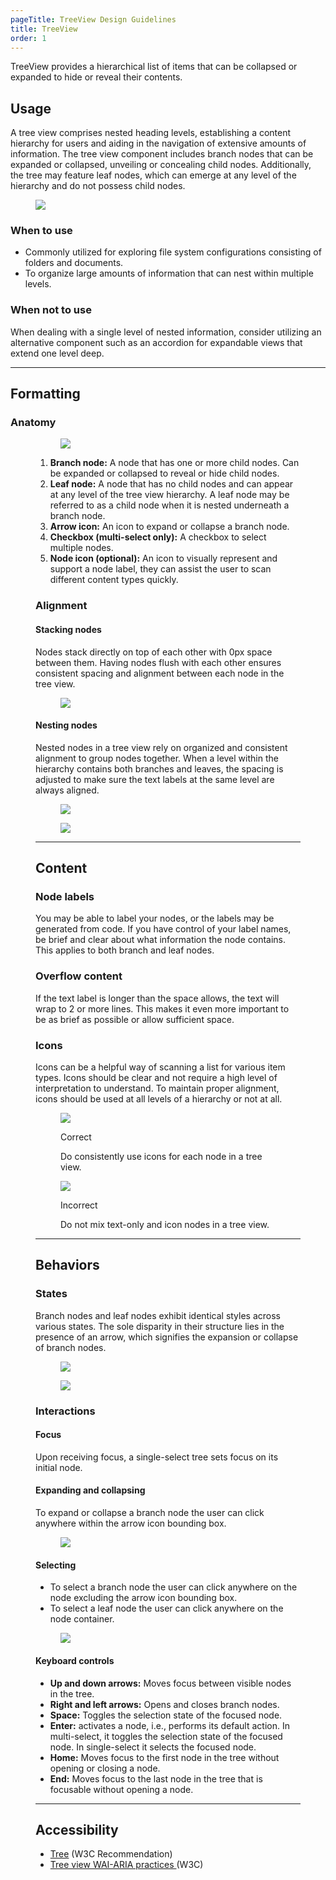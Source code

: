 ```yaml
---
pageTitle: TreeView Design Guidelines
title: TreeView
order: 1
---
```



<PageContent componentName="treeview" type="design">

<LeadParagraph>
  TreeView provides a hierarchical list of items that can be collapsed or
  expanded to hide or reveal their contents.
</LeadParagraph>

## Usage

A tree view comprises nested heading levels, establishing a content hierarchy for users and aiding in the navigation of extensive amounts of information. The tree view component includes branch nodes that can be expanded or collapsed, unveiling or concealing child nodes. Additionally, the tree may feature leaf nodes, which can emerge at any level of the hierarchy and do not possess child nodes.

<figure>
  <div className="image-container">
    <img src="../../images/treeview/intro-image.png" alt=" " />
  </div>
</figure>

### When to use

- Commonly utilized for exploring file system configurations consisting of folders and documents.
- To organize large amounts of information that can nest within multiple levels.

### When not to use

When dealing with a single level of nested information, consider utilizing an alternative component such as an accordion for expandable views that extend one level deep.

---

## Formatting

### Anatomy

<figure />

<div className="two-col">
  <div className="row">
    <div className="col col-1">
      <figure>
        <img src="../../images/treeview/anatomy.png" alt=" " />
      </figure>
    </div>
    <div className="col col-2" />
  </div>
</div>

1. **Branch node:** A node that has one or more child nodes. Can be expanded or collapsed to reveal or hide child nodes.
1. **Leaf node:** A node that has no child nodes and can appear at any level of the tree view hierarchy. A leaf node may be referred to as a child node when it is nested underneath a branch node.
1. **Arrow icon:** An icon to expand or collapse a branch node.
1. **Checkbox (multi-select only):** A checkbox to select multiple nodes.
1. **Node icon (optional):** An icon to visually represent and support a node label, they can assist the user to scan different content types quickly.

### Alignment

#### Stacking nodes

Nodes stack directly on top of each other with 0px space between them. Having nodes flush with each other ensures consistent spacing and alignment between each node in the tree view.

<div className="two-col">
  <div className="row">
    <div className="col col-1">
      <figure>
        <img
          src="../../images/treeview/stacking-nodes.png"
          alt=" "
        />
      </figure>
    </div>
    <div className="col col-2" />
  </div>
</div>

#### Nesting nodes

Nested nodes in a tree view rely on organized and consistent alignment to group nodes together. When a level within the hierarchy contains both branches and leaves, the spacing is adjusted to make sure the text labels at the same level are always aligned.

<div className="two-col">
  <div className="row">
    <div className="col col-1">
      <figure>
        <img
          src="../../images/treeview/nesting-alignment-1.png"
          alt=" "
        />
      </figure>
    </div>
    <div className="col col-2">
      <figure>
        <img
          src="../../images/treeview/nesting-alignment-1-1.png"
          alt=" "
        />
      </figure>
    </div>
  </div>
</div>

---

## Content

### Node labels

You may be able to label your nodes, or the labels may be generated from code. If you have control of your label names, be brief and clear about what information the node contains. This applies to both branch and leaf nodes.

### Overflow content

If the text label is longer than the space allows, the text will wrap to 2 or more lines. This makes it even more important to be as brief as possible or allow sufficient space.

### Icons

Icons can be a helpful way of scanning a list for various item types. Icons should be clear and not require a high level of interpretation to understand. To maintain proper alignment, icons should be used at all levels of a hierarchy or not at all.

<div className="two-col">
  <div className="row">
    <div className="col col-1">
      <figure>
        <img
          src="../../images/treeview/node-icons-correct.png"
          alt=" "
        />
        <figcaption>
          <p className="title title-correct">Correct</p>
          <p>Do consistently use icons for each node in a tree view.</p>
        </figcaption>
      </figure>
    </div>
    <div className="col col-2">
      <figure>
        <img
          src="../../images/treeview/node-icons-wrong.png"
          alt=" "
        />
        <figcaption>
          <p className="title title-incorrect">Incorrect</p>
          <p>Do not mix text-only and icon nodes in a tree view.</p>
        </figcaption>
      </figure>
    </div>
  </div>
</div>

---

## Behaviors

### States

Branch nodes and leaf nodes exhibit identical styles across various states. The sole disparity in their structure lies in the presence of an arrow, which signifies the expansion or collapse of branch nodes.

<div className="two-col">
  <div className="row">
    <div className="col col-1">
      <figure>
        <img
          src="../../images/treeview/single-select-states.png"
          alt=" "
        />
      </figure>
    </div>
    <div className="col col-2">
      <figure>
        <img
          src="../../images/treeview/multi-select-states.png"
          alt=" "
        />
      </figure>
    </div>
  </div>
</div>

### Interactions

#### Focus

Upon receiving focus, a single-select tree sets focus on its initial node.

#### Expanding and collapsing

To expand or collapse a branch node the user can click anywhere within the arrow icon bounding box.

<div className="two-col">
  <div className="row">
    <div className="col col-1">
      <figure>
        <img
          src="../../images/treeview/expanding-behavior.png"
          alt=" "
        />
      </figure>
    </div>
    <div className="col col-2" />
  </div>
</div>

#### Selecting

- To select a branch node the user can click anywhere on the node excluding the arrow icon bounding box.
- To select a leaf node the user can click anywhere on the node container.

<div className="two-col">
  <div className="row">
    <div className="col col-1">
      <figure>
        <img
          src="../../images/treeview/selecting-behavior.png"
          alt=" "
        />
      </figure>
    </div>
    <div className="col col-2" />
  </div>
</div>

#### Keyboard controls

- **Up and down arrows:** Moves focus between visible nodes in the tree.
- **Right and left arrows:** Opens and closes branch nodes.
- **Space:** Toggles the selection state of the focused node.
- **Enter:** activates a node, i.e., performs its default action. In multi-select, it toggles the selection state of the focused node. In single-select it selects the focused node.
- **Home:** Moves focus to the first node in the tree without opening or closing a node.
- **End:** Moves focus to the last node in the tree that is focusable without opening a node.

---

## Accessibility

- <a href="https://www.w3.org/TR/aria-role/roles#tree">Tree</a> (W3C
  Recommendation)
- <a href="https://www.w3.org/WAI/ARIA/apg/patterns/treeview/">
    Tree view WAI-ARIA practices
  </a>
  (W3C)

</PageContent>
